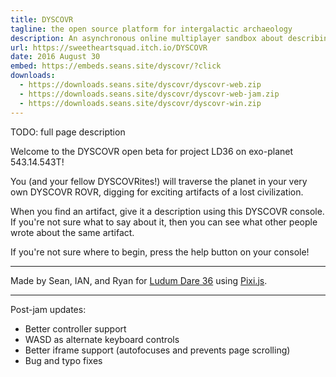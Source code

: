 ```yaml
---
title: DYSCOVR
tagline: the open source platform for intergalactic archaeology
description: An asynchronous online multiplayer sandbox about describing ancient alien technology.
url: https://sweetheartsquad.itch.io/DYSCOVR
date: 2016 August 30
embed: https://embeds.seans.site/dyscovr/?click
downloads:
  - https://downloads.seans.site/dyscovr/dyscovr-web.zip
  - https://downloads.seans.site/dyscovr/dyscovr-web-jam.zip
  - https://downloads.seans.site/dyscovr/dyscovr-win.zip
---
```


TODO: full page description



Welcome to the DYSCOVR open beta for project LD36 on exo-planet 543.14.543T!

 You (and your fellow DYSCOVRites!) will traverse the planet in your very own DYSCOVR ROVR, digging for exciting artifacts of a lost civilization.

 When you find an artifact, give it a description using this DYSCOVR console. If you're not sure what to say about it, then you can see what other people wrote about the same artifact.

 If you're not sure where to begin, press the help button on your console!

---

Made by Sean, IAN, and Ryan for [Ludum Dare 36](http://ludumdare.com/) using [Pixi.js](http://www.pixijs.com/).

---

Post-jam updates:

- Better controller support
- WASD as alternate keyboard controls
- Better iframe support (autofocuses and prevents page scrolling)
- Bug and typo fixes
